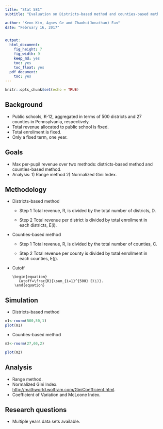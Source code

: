 ```yaml
---
title: "Stat 581"
subtitle: "Evaluation on Districts-based method and counties-based method"

author: "Keon Kim, Agnes Ge and Zhaohu(Jonathan) Fan"
date: "February 16, 2017"


output:
  html_document:
    fig_height: 7
    fig_width: 9
    keep_md: yes
    toc: yes
    toc_float: yes
  pdf_document:
    toc: yes
---
```


```r
knitr::opts_chunk$set(echo = TRUE)
```



## Background

- Public schools, K-12, aggregated in terms of 500 districts and 27 counties in Pennsylvania, respectively. 
- Total revenue allocated to public school is fixed.
- Total enrollment is fixed.
- Only a fixed term, one year.

## Goals

- Max per-pupil revenue over two methods: districts-based method and counties-based method.
- Analysis: 1) Range method 2) Normalized Gini Index.


## Methodology

- Districts-based method 
    - Step 1  Total revenue, R, is divided by the total number of districts, D.
    
       \begin{equation}
         r_d=\frac{R}{D}
       \end{equation}
    - Step 2  Total revenue per district is divided by  total enrollment in each districts, E(i). 
    
      \begin{equation}
         r_d(i)=\frac{ r_d}{E(i)}, i=1,\cdots, 500.
       \end{equation}
- Counties-based method
    - Step 1 Total revenue, R, is divided by the total number of counties, C.
      \begin{equation}
         r_c=\frac{R}{C}
       \end{equation}
    - Step 2 Total revenue per county is divided by  total enrollment in each counties, E(j).
    
      \begin{equation}
         r_e(i)=\frac{ r_c}{ E^{\ast}(j)}, j=1,\cdots, 27.
       \end{equation}
- Cutoff 
         
      \begin{equation}
         Cutoff=\frac{R}{\sum_{i=1}^{500} E(i)}.
       \end{equation}

## Simulation
- Districts-based method 
```r
m1<-rnorm(500,50,1)
plot(m1)
```
- Counties-based method
```r
m2<-rnorm(27,60,2)

plot(m2)

```

## Analysis

 - Range method.
- Normalized Gini Index.
   <http://mathworld.wolfram.com/GiniCoefficient.html>.
 - Coefficient of Variation and McLoone Index. 
 
##  Research questions
 - Multiple years data sets available.



